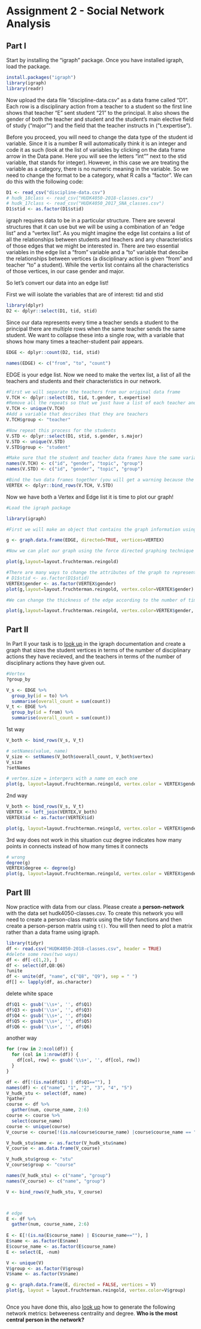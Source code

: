 # Assignment 2 - Social Network Analysis

## Part I
Start by installing the "igraph" package. Once you have installed igraph, load the package.
```r
install.packages("igraph")
library(igraph)
library(readr)
```

Now upload the data file "discipline-data.csv" as a data frame called "D1". Each row is a disciplinary action from a teacher to a student so the first line shows that teacher "E" sent student "21" to the principal. It also shows the gender of both the teacher and student and the student's main elective field of study ("major"") and the field that the teacher instructs in ("t.expertise").

Before you proceed, you will need to change the data type of the student id variable. Since it is a number R will automatically think it is an integer and code it as such (look at the list of variables by clicking on the data frame arrow in the Data pane. Here you will see the letters "int"" next to the stid variable, that stands for integer). However, in this case we are treating the variable as a category, there is no numeric meaning in the variable. So we need to change the format to be a category, what R calls a "factor". We can do this with the following code:

```r
D1 <- read_csv("discipline-data.csv")
# hudk_18class <- read_csv("HUDK4050-2018-classes.csv")
# hudk_17class <- read_csv("HUDK4050_2017_SNA_classes.csv")
D1$stid <- as.factor(D1$stid)
```

igraph requires data to be in a particular structure. There are several structures that it can use but we will be using a combination of an "edge list" and a "vertex list". As you might imagine the edge list contains a list of all the relationships between students and teachers and any characteristics of those edges that we might be interested in. There are two essential variables in the edge list a "from" variable and a "to" variable that descibe the relationships between vertices (a disciplinary action is given "from" and teacher "to" a student). While the vertix list contains all the characteristics of those vertices, in our case gender and major.

So let's convert our data into an edge list!

First we will isolate the variables that are of interest: tid and stid

```r
library(dplyr)
D2 <- dplyr::select(D1, tid, stid)
```

Since our data represents every time a teacher sends a student to the principal there are multiple rows when the same teacher sends the same student. We want to collapse these into a single row, with a variable that shows how many times a teacher-student pair appears.

```r

EDGE <- dplyr::count(D2, tid, stid)

names(EDGE) <- c("from", "to", "count")

```

EDGE is your edge list. Now we need to make the vertex list, a list of all the teachers and students and their characteristics in our network.

```r

#First we will separate the teachers from our original data frame
V.TCH <- dplyr::select(D1, tid, t.gender, t.expertise)
#Remove all the repeats so that we just have a list of each teacher and their characteristics
V.TCH <- unique(V.TCH)
#Add a variable that describes that they are teachers
V.TCH$group <- "teacher"

#Now repeat this process for the students
V.STD <- dplyr::select(D1, stid, s.gender, s.major)
V.STD <- unique(V.STD)
V.STD$group <- "student"

#Make sure that the student and teacher data frames have the same variables names
names(V.TCH) <- c("id", "gender", "topic", "group")
names(V.STD) <- c("id", "gender", "topic", "group")

#Bind the two data frames together (you will get a warning because the teacher data frame has 5 types of id (A,B,C,D,E) and the student has 25 (1-30), this isn't a problem)
VERTEX <- dplyr::bind_rows(V.TCH, V.STD)

```

Now we have both a Vertex and Edge list it is time to plot our graph!

```r
#Load the igraph package

library(igraph)

#First we will make an object that contains the graph information using our two dataframes EDGE and VERTEX. Notice that we have made "directed = TRUE" - our graph is directed since discipline is being given from a teacher to a student.

g <- graph.data.frame(EDGE, directed=TRUE, vertices=VERTEX)

#Now we can plot our graph using the force directed graphing technique - our old friend Fruchertman-Reingold!

plot(g,layout=layout.fruchterman.reingold)

#There are many ways to change the attributes of the graph to represent different characteristics of the newtork. For example, we can color the nodes according to gender.
# D1$stid <- as.factor(D1$stid)
VERTEX$gender <- as.factor(VERTEX$gender)
plot(g,layout=layout.fruchterman.reingold, vertex.color=VERTEX$gender)

#We can change the thickness of the edge according to the number of times a particular teacher has sent a particular student to the principal.

plot(g,layout=layout.fruchterman.reingold, vertex.color=VERTEX$gender, edge.width=EDGE$count)
```

## Part II

In Part II your task is to [look up](http://igraph.org/r/) in the igraph documentation and create a graph that sizes the student vertices in terms of the number of disciplinary actions they have recieved, and the teachers in terms of the number of disciplinary actions they have given out.

```r
#Vertex
?group_by

V_s <- EDGE %>% 
  group_by(id = to) %>% 
  summarise(overall_count = sum(count))
V_t <- EDGE %>% 
  group_by(id = from) %>% 
  summarise(overall_count = sum(count))
```

1st way
```r
V_both <- bind_rows(V_s, V_t)

# setNames(value, name)
V_size <- setNames(V_both$overall_count, V_both$vertex)
V_size
?setNames

# vertex.size = intergers with a name on each one
plot(g, layout=layout.fruchterman.reingold, vertex.color = VERTEX$gender, vertex.size = V_size, edge.width=EDGE$count, edge.arrow.size = 0.5)
```

2nd way
```r
V_both <- bind_rows(V_s, V_t)
VERTEX <- left_join(VERTEX,V_both)
VERTEX$id <- as.factor(VERTEX$id)

plot(g, layout=layout.fruchterman.reingold, vertex.color = VERTEX$gender, vertex.size = VERTEX$overall_count, edge.width=EDGE$count, edge.arrow.size = 0.5)
```

3rd way does not work in this situation
cuz degree indicates how many points in connects instead of how many times it connects
```r
# wrong
degree(g)
VERTEX$degree <- degree(g)
plot(g, layout=layout.fruchterman.reingold, vertex.color = VERTEX$gender, vertex.size = VERTEX$degree, edge.width=EDGE$count, edge.arrow.size = 0.5)
```

## Part III

Now practice with data from our class. Please create a **person-network** with the data set hudk4050-classes.csv. To create this network you will need to create a person-class matrix using the tidyr functions and then create a person-person matrix using `t()`. You will then need to plot a matrix rather than a data frame using igraph.
```r
library(tidyr)
df <- read.csv("HUDK4050-2018-classes.csv", header = TRUE)
#delete some rows(two ways)
df <- df[-c(1,2), ]
df <- select(df,Q8:Q6)
?unite
df <- unite(df, "name", c("Q8", "Q9"), sep = " ")
df[] <- lapply(df, as.character)
```

delete white space
```r
df$Q1 <- gsub('\\s+', '', df$Q1)
df$Q3 <- gsub('\\s+', '', df$Q3)
df$Q4 <- gsub('\\s+', '', df$Q4)
df$Q5 <- gsub('\\s+', '', df$Q5)
df$Q6 <- gsub('\\s+', '', df$Q6)
```

another way
```r
for (row in 2:ncol(df)) { 
  for (col in 1:nrow(df)) {
    df[col, row] <- gsub('\\s+', '', df[col, row]) 
  }
}
```

```r
df <- df[!(is.na(df$Q1) | df$Q1==""), ]
names(df) <- c("name", "1", "2", "3", "4", "5")
V_hudk_stu <- select(df, name)
?gather
course <- df %>% 
  gather(num, course_name, 2:6) 
course <- course %>% 
  select(course_name)
course <- unique(course)
V_course <- course[!(is.na(course$course_name) |course$course_name == ""), ]

V_hudk_stu$name <- as.factor(V_hudk_stu$name)
V_course <- as.data.frame(V_course)

V_hudk_stu$group <- "stu"
V_course$group <- "course"

names(V_hudk_stu) <- c("name", "group")
names(V_course) <- c("name", "group")

V <- bind_rows(V_hudk_stu, V_course)



# edge
E <- df %>% 
  gather(num, course_name, 2:6) 
  
E <- E[!(is.na(E$course_name) | E$course_name==""), ]
E$name <- as.factor(E$name)
E$course_name <- as.factor(E$course_name)
E <- select(E, -num)

V <- unique(V)
V$group <- as.factor(V$group)
V$name <- as.factor(V$name)

g <- graph.data.frame(E, directed = FALSE, vertices = V)
plot(g, layout = layout.fruchterman.reingold, vertex.color=V$group)



```




Once you have done this, also [look up](http://igraph.org/r/) how to generate the following network metrics: betweeness centrality and degree. **Who is the most central person in the network?**

